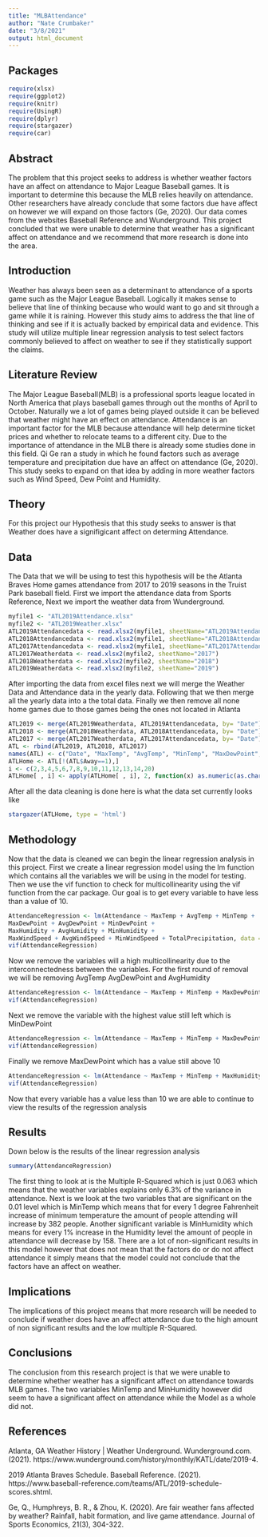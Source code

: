 ```yaml
---
title: "MLBAttendance"
author: "Nate Crumbaker"
date: "3/8/2021"
output: html_document
---
```

## Packages

```r
require(xlsx)
require(ggplot2)
require(knitr)
require(UsingR)
require(dplyr)
require(stargazer)
require(car)
```

## Abstract

The problem that this project seeks to address is whether weather factors have an affect on attendance to Major League Baseball games. It is important to determine this because the MLB relies heavily on attendance. Other researchers have already conclude that some factors due have affect on however we will expand on those factors (Ge, 2020). Our data comes from the websites Baseball Reference and Wunderground. This project concluded that we were unable to determine that weather has a significant affect on attendance and we recommend that more research is done into the area.

## Introduction

Weather has always been seen as a determinant to attendance of a sports game such as the Major League Baseball. Logically it makes sense to believe that line of thinking because who would want to go and sit through a game while it is raining. However this study aims to address the that line of thinking and see if it is actually backed by empirical data and evidence. This study will utilize multiple linear regression analysis to test select factors commonly believed to affect on weather to see if they statistically support the claims.

## Literature Review

The Major League Baseball(MLB) is a professional sports league located in North America that plays baseball games through out the months of April to October. Naturally we a lot of games being played outside it can be believed that weather might have an effect on attendance. Attendance is an important factor for the MLB because attendance will help determine ticket prices and whether to relocate teams to a different city. Due to the importance of attendance in the MLB there is already some studies done in this field. Qi Ge ran a study in which he found factors such as average temperature and precipitation due have an affect on attendance (Ge, 2020). This study seeks to expand on that idea by adding in more weather factors such as Wind Speed, Dew Point and Humidity.

## Theory

For this project our Hypothesis that this study seeks to answer is that Weather does have a signifigicant affect on determing Attendance.

## Data

The Data that we will be using to test this hypothesis will be the Atlanta Braves Home games attendance from 2017 to 2019 seasons in the Truist Park baseball field. First we import the attendance data from Sports Reference, Next we import the weather data from Wunderground.

```r
myfile1 <- "ATL2019Attendance.xlsx"
myfile2 <- "ATL2019Weather.xlsx"
ATL2019Attendancedata <- read.xlsx2(myfile1, sheetName="ATL2019Attendance")
ATL2018Attendancedata <- read.xlsx2(myfile1, sheetName="ATL2018Attendance")
ATL2017Attendancedata <- read.xlsx2(myfile1, sheetName="ATL2017Attendance")
ATL2017Weatherdata <- read.xlsx2(myfile2, sheetName="2017")
ATL2018Weatherdata <- read.xlsx2(myfile2, sheetName="2018")
ATL2019Weatherdata <- read.xlsx2(myfile2, sheetName="2019")
```
After importing the data from excel files next we will merge the Weather Data and Attendance data in the yearly data. Following that we then merge all the yearly data into a the total data. Finally we then remove all none home games due to those games being the ones not located in Atlanta
```r
ATL2019 <- merge(ATL2019Weatherdata, ATL2019Attendancedata, by= "Date")
ATL2018 <- merge(ATL2018Weatherdata, ATL2018Attendancedata, by= "Date")
ATL2017 <- merge(ATL2017Weatherdata, ATL2017Attendancedata, by= "Date")
ATL <- rbind(ATL2019, ATL2018, ATL2017)
names(ATL) <- c("Date", "MaxTemp", "AvgTemp", "MinTemp", "MaxDewPoint", "AvgDewPoint", "MinDewPoint", "MaxHumidity", "AvgHumidity", "MinHumidity", "MaxWindSpeed", "AvgWindSpeed", "MinWindSpeed", "TotalPrecipitation", "Game", "X", "Team", "Away", "Opp", "Attendance")
ATLHome <- ATL[!(ATL$Away==1),]
i <- c(2,3,4,5,6,7,8,9,10,11,12,13,14,20)
ATLHome[ , i] <- apply(ATLHome[ , i], 2, function(x) as.numeric(as.character(x)))
```
After all the data cleaning is done here is what the data set currently looks like
```r
stargazer(ATLHome, type = 'html')
```

## Methodology

Now that the data is cleaned we can begin the linear regression analysis in this project. First we create a linear regression model using the lm function which contains all the variables we will be using in the model for testing. Then we use the vif function to check for multicollinearity using the vif function from the car package. Our goal is to get every variable to have less than a value of 10.
```r
AttendanceRegression <- lm(Attendance ~ MaxTemp + AvgTemp + MinTemp + 
MaxDewPoint + AvgDewPoint + MinDewPoint + 
MaxHumidity + AvgHumidity + MinHumidity + 
MaxWindSpeed + AvgWindSpeed + MinWindSpeed + TotalPrecipitation, data = ATLHome)
vif(AttendanceRegression)
```
Now we remove the variables will a high multicollinearity due to the interconnectedness between the variables. For the first round of removal we will be removing AvgTemp AvgDewPoint and AvgHumidity
```r
AttendanceRegression <- lm(Attendance ~ MaxTemp + MinTemp + MaxDewPoint + MinDewPoint + MaxHumidity + MinHumidity + MaxWindSpeed + AvgWindSpeed + MinWindSpeed + TotalPrecipitation, data = ATLHome)
vif(AttendanceRegression)
```
Next we remove the variable with the highest value still left which is MinDewPoint
```r
AttendanceRegression <- lm(Attendance ~ MaxTemp + MinTemp + MaxDewPoint + MaxHumidity + MinHumidity + MaxWindSpeed + AvgWindSpeed + MinWindSpeed + TotalPrecipitation, data = ATLHome)
vif(AttendanceRegression)
```
Finally we remove MaxDewPoint which has a value still above 10
```r
AttendanceRegression <- lm(Attendance ~ MaxTemp + MinTemp + MaxHumidity + MinHumidity + MaxWindSpeed + AvgWindSpeed + MinWindSpeed + TotalPrecipitation, data = ATLHome)
vif(AttendanceRegression)
```
Now that every variable has a value less than 10 we are able to continue to view the results of the regression analysis

## Results

Down below is the results of the linear regression analysis
```r
summary(AttendanceRegression)
```

The first thing to look at is the Multiple R-Squared which is just 0.063 which means that the weather variables explains only 6.3% of the variance in attendance. Next is we look at the two variables that are significant on the 0.01 level which is MinTemp which means that for every 1 degree Fahrenheit increase of minimum temperature the amount of people attending will increase by 382 people. Another significant variable is MinHumidity which means for every 1% increase in the Humidity level the amount of people in attendance will decrease by 158. There are a lot of non-significant results in this model however that does not mean that the factors do or do not affect attendance it simply means that the model could not conclude that the factors have an affect on weather.

## Implications

The implications of this project means that more research will be needed to conclude if weather does have an affect attendance due to the high amount of non significant results and the low multiple R-Squared.

## Conclusions

The conclusion from this research project is that we were unable to determine whether weather has a significant affect on attendance towards MLB games. The two variables MinTemp and MinHumidity however did seem to have a significant affect on attendance while the Model as a whole did not.

## References
Atlanta, GA Weather History | Weather Underground. Wunderground.com. (2021). https://www.wunderground.com/history/monthly/KATL/date/2019-4.

2019 Atlanta Braves Schedule. Baseball Reference. (2021). https://www.baseball-reference.com/teams/ATL/2019-schedule-scores.shtml. 

Ge, Q., Humphreys, B. R., & Zhou, K. (2020). Are fair weather fans affected by weather? Rainfall, habit formation, and live game attendance. Journal of Sports Economics, 21(3), 304-322.
